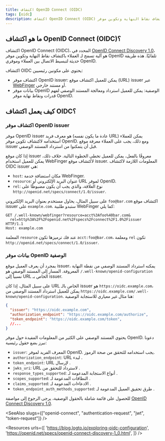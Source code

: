 ```yaml
---
title: اكتشاف OpenID Connect (OIDC)
tags: [oidc]
description: اكتشاف OpenID Connect (OIDC) هو آلية تسمح للعميل باكتشاف نقاط النهاية وتكوين موفر OpenID تلقائيًا.
---
```


## ما هو اكتشاف OpenID Connect (OIDC)؟

اكتشاف OpenID Connect (OIDC)، المحدد في [OpenID Connect Discovery 1.0](https://openid.net/specs/openid-connect-discovery-1_0.html)، هو آلية تسمح لـ <Ref slug="client">العملاء</Ref> باكتشاف نقاط النهاية وتكوين موفر OpenID تلقائيًا. هذه طريقة حديثة لتبسيط الاتصال بين العملاء و<Ref slug="openid-connect" headingId="openid-provider-op">موفري OpenID</Ref>.

اكتشاف OIDC يحتوي على مكونين رئيسيين:

- اكتشاف موفر OpenID issuer: يمكن للعميل اكتشاف موقع (URL) issuer عبر [WebFinger](https://tools.ietf.org/html/rfc7033) أو مستند خارجي.
- بيانات موفر OpenID الوصفية: يمكن للعميل استرداد ومعالجة المستند الوصفي لفهم قدرات ونقاط نهاية موفر OpenID.

## كيف يعمل اكتشاف OIDC؟

### اكتشاف موفر OpenID issuer

موفر OpenID issuer هو معرف فريد (عادة ما يكون نفسه URL) يمكن للعملاء استخدامه لاكتشاف تكوين موفر OpenID. ومع ذلك، يجب على العملاء معرفة موقع issuer قبل أن يتمكنوا من استرداد المستند الوصفي.

إذا كان موقع issuer معروفًا بالفعل، يمكن للعميل تخطي الخطوة التالية. خلاف ذلك، يمكن للعميل استخدام WebFinger لاكتشاف موقع issuer. المعلومات اللازمة لاكتشاف OIDC issuer هي:

- `host`: مكان استضافة خدمة WebFinger.
- `resource`: عنوان البريد الإلكتروني أو URL لموفر OpenID.
- `rel`: نوع العلاقة، والذي يجب أن يكون مضبوطًا على `http://openid.net/specs/connect/1.0/issuer`.

على سبيل المثال، يحاول مستخدم بعنوان البريد الإلكتروني `foo@bar.com` اكتشاف موقع issuer على `example.com`. ستبدو طلبية WebFinger كما يلي:

```http
GET /.well-known/webfinger?resource=acct%3Afoo%40bar.com&
  rel=http%3A%2F%2Fopenid.net%2Fspecs%2Fconnect%2F1.0%2Fissuer HTTP/1.1
Host: example.com
```

المعلمة `resource` عند فك ترميزها تكون `acct:foo@bar.com`، ومعلمة `rel` تكون `http://openid.net/specs/connect/1.0/issuer`.

### بيانات موفر OpenID الوصفية

بمجرد أن يعرف العميل موقع issuer، يمكنه استرداد المستند الوصفي من نقطة النهاية المعروفة. المسار إلى المستند الوصفي هو `/.well-known/openid-configuration` نسبياً إلى URL الخاص بـ issuer.

على سبيل المثال، إذا كان URL الخاص بالـ issuer هو `https://oidc.example.com`، يمكن للعميل استرداد المستند الوصفي من `https://oidc.example.com/.well-known/openid-configuration`. هنا مثال غير معياري للاستجابة الوصفية:

```json
{
  "issuer": "https://oidc.example.com",
  "authorization_endpoint": "https://oidc.example.com/authorize",
  "token_endpoint": "https://oidc.example.com/token",
  //...
}
```

يحتوي المستند الوصفي على الكثير من المعلومات المفيدة حول موفر OpenID. دعونا نبرز بضع حقول رئيسية:

- `issuer`: المعرف الفريد لموفر OpenID. يجب استخدامه للتحقق من صحة الرموز.
- `authorization_endpoint`: URL لبدء <Ref slug="authentication-request" />.
- `token_endpoint`: URL لإرسال <Ref slug="token-request" />.
- `jwks_uri`: URL لاسترداد <Ref slug="jwk" headingId="json-web-key-set-jwks" /> للتحقق من <Ref slug="signing-key" />.
- `response_types_supported`: أنواع الاستجابة المدعومة لـ <Ref slug="authentication-request" />.
- `scopes_supported`: <Ref slug="scope">النطاقات</Ref> المدعومة لـ <Ref slug="authentication-request" />.
- `claims_supported`: <Ref slug="claim">الادعاءات</Ref> المدعومة لـ <Ref slug="id-token" />.
- `token_endpoint_auth_methods_supported`: طرق تحقيق العميل المدعومة لـ <Ref slug="token-request" />.

للحصول على قائمة شاملة بالحقول الوصفية، يرجى الرجوع إلى مواصفة [OpenID Connect Discovery 1.0](https://openid.net/specs/openid-connect-discovery-1_0.html#ProviderMetadata).

<SeeAlso slugs={["openid-connect", "authentication-request", "jwt", "token-request"]} />

<Resources
  urls={[
    'https://blog.logto.io/exploring-oidc-configuration',
    'https://openid.net/specs/openid-connect-discovery-1_0.html',
  ]}
/>
